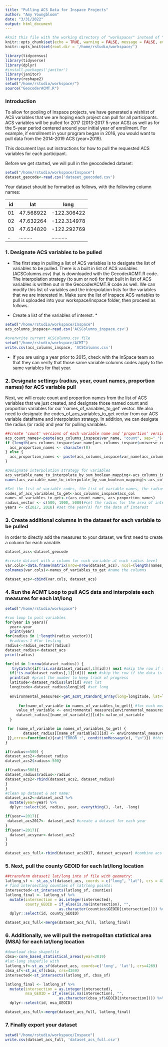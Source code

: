```yaml
---
title: "Pulling ACS Data for Inspace Projects"
author: "Amy Youngbloom"
date: "3/31/2022"
output: html_document
---
```


```r
#knit this file with the working directory of "workspace/" instead of "workspace/examples"
knitr::opts_chunk$set(echo = TRUE, warning = FALSE, message = FALSE, eval=FALSE)
knitr::opts_knit$set(root.dir = '/home/rstudio/workspace/')
```

```r
library(tidycensus)
library(tidyverse)
library(dplyr)
#install.packages('janitor')
library(janitor)
library(reshape2)
setwd("/home/rstudio/workspace/")
source("GeocoderACMT.R")
```


### Introduction

To allow for pooling of Inspace projects, we have generated a wishlist of ACS variables that we are hoping each project can pull for all participants. ACS variables will be pulled for 2017 (2013-2017 5-year ACS) as well as for the 5-year period centered around your initial year of enrollment. For example, if enrollment in your program began in 2016, you would want to pull data from the 2014-2019 ACS (year=2019). 

This document lays out instructions for how to pull the requested ACS variables for each participant. 

Before we get started, we will pull in the geocodeded dataset: 

```r
setwd("/home/rstudio/workspace/Inspace")
dataset_geocode<-read.csv('dataset_geocoded.csv')

```

Your dataset should be formatted as follows, with the following column names: 

| id  |  lat      | long        | 
|-----|-----------|-------------|
| 01  | 47.568922 | -122.306422 |
| 02  | 47.632264 | -122.314978 |
| 03  | 47.634820 | -122.292769 |
| ..  | ......... | ........... |


### 1. Designate ACS variables to be pulled

* The first step in pulling a list of ACS variables is to desigate the list of variables to be pulled. There is a built in list of ACS variables (ACSColumns.csv) that is downloaded with the GecoderACMT.R code. The interpolation strategy (to sum or not) for that built in list of ACS variables is written out in the GeocoderACMT.R code as well. We can modify this list of variables and the interpolation lists for the variables that we are interested in. Make sure the list of Inspace ACS variables to pull is uploaded into your workspace/Inspace folder, then proceed as follows.

* Create a list of the variables of interest. *

```r

setwd("/home/rstudio/workspace/Inspace")
acs_columns_inspace<-read.csv('ACSColumns_inspace.csv')

#overwrite current ACSColumns.csv file
setwd("/home/rstudio/workspace/ACMT")
write.csv(acs_columns_inspace, 'ACSColumns.csv')

```

* If you are using a year prior to 2015, check with the InSpace team so that they can verify that those same variable columns codes apply to the same variables for that year. 

### 2. Designate settings (radius, year, count names, proportion names) for ACS variable pull

  Next, we will create count and proportion names from the list of ACS variables that we just created, and designate those named count and proportion variables for our 'names_of_variables_to_get' vector. We also need to designate the codes_of_acs_variables_to_get vector from our ACS variable dataframe and interpolation strategy. In addition, we can desigate the radius (or radii) and year for pulling variables. 

```r
##create 'count' versions of each variable name and 'proportion' versions for each #ACS variable where applicable
acs_count_names<-paste(acs_columns_inspace$var_name, "count", sep="_")
if (length(acs_columns_inspace$var_name[acs_columns_inspace$universe_col != ""]) == 0) {   # prevent having something that is exactly "_proportion"
  acs_proportion_names <- character(0)
} else {
  acs_proportion_names <- paste(acs_columns_inspace$var_name[acs_columns_inspace$universe_col !=''], "proportion", sep="_")   # only non-universal variables have proportions
}

#Designate interpolation strategy for variables
acs_variable_name_to_interpolate_by_sum_boolean_mapping<-acs_columns_inspace$interpolation
names(acs_variable_name_to_interpolate_by_sum_boolean_mapping)<-acs_columns_inspace$acs_col

#Set the list of variable codes, the list of variable names, the radius, and the year for the data you want pulled
codes_of_acs_variables_to_get<-acs_columns_inspace$acs_col
names_of_variables_to_get<-c(acs_count_names, acs_proportion_names)
radius_vector <- c(500, 1000, 5000)#set the radius for the area of interest
years <- c(2017, 2018) #set the year(s) for the data of interest

```


### 3. Create additional columns in the dataset for each variable to be pulled

  In order to directly add the measures to your dataset, we first need to create a column for each variable.
  

```r

dataset_acs<-dataset_geocode

#create dataset with a column for each variable at each radius level
var.cols<-data.frame(matrix(nrow=nrow(dataset_acs), ncol=(length(names_of_variables_to_get)))) #create dataset of columns
colnames(var.cols)<-names_of_variables_to_get #name the columns

dataset_acs<-cbind(var.cols, dataset_acs)

```

### 4. Run the ACMT Loop to pull ACS data and interpolate each measures for each lat/long

```r
setwd("/home/rstudio/workspace")

#run loop to pull variables
for(year in years){
  year<-year
  print(year)
for(radius in 1:length(radius_vector)){
  #radius<-1 #for testing
radius<-radius_vector[radius]
dataset_radius<-dataset_acs
print(radius)

for(id in 1:nrow(dataset_radius)) {
   tryCatch({if(!is.na(dataset_radius[,1][id])) next #skip the row if the data is already there
  if(!is.na(dataset_radius[,1][id])) next #skip the row if the data is already there
  print(id) #print the number to keep track of progress
  latitude<-dataset_radius$lat[id] #set lat
  longitude<-dataset_radius$long[id] #set long
  
  environmental_measures<-get_acmt_standard_array(long=longitude, lat=latitude, radius_meters = radius, year=year, codes_of_acs_variables_to_get = codes_of_acs_variables_to_get) #pull measures for given lat & long
 
      for(name_of_variable in names_of_variables_to_get){ #for each measures, get the value and put it into the column of the same name
     value_of_variable <- environmental_measures[environmental_measures$names == name_of_variable,]$values  
     dataset_radius[[name_of_variable]][id]<-value_of_variable
  }

 for (name_of_variable in names_of_variables_to_get) {
        dataset_radius[[name_of_variable]][id] <- environmental_measures[environmental_measures$names == name_of_variable, ]$values  
 }},error=function(e){cat("ERROR :", conditionMessage(e), "\n")}) #this will print any error messages
}

if(radius==500) {
dataset_acs2<-dataset_radius
dataset_acs2$radius<-500}

if(radius>500){
dataset_radius$radius<-radius
dataset_acs2<-rbind(dataset_acs2, dataset_radius)
}
}
#clean up dataset & set name:  
dataset_acs2<-dataset_acs2 %>% 
  mutate(year=year) %>%
  dplyr::select(id, radius, year, everything(), -lat, -long)

if(year==2017){
 dataset_acs2017<- dataset_acs2 #create a dataset for each year
}
if(year!=2017){
  dataset_acsyear<-dataset_acs2
}
}

dataset_acs_full<-rbind(dataset_acs2017, dataset_acsyear) #combine acs 2018 data with year of program enrollment
```

### 5. Next, pull the county GEOID for each lat/long location

```r
##transform dataset1 lat/long into sf file with geometry: 
latlong_sf <- st_as_sf(dataset_acs, coords = c("long", "lat"), crs = 4326)
# find intersecting counties of lat/long points:
intersected<-st_intersects(latlong_sf, counties)
latlong_final <- latlong_sf %>%
  mutate(intersection = as.integer(intersected),
         county_GEOID = if_else(is.na(intersection), "",
                        as.character(counties$GEOID[intersection]))) %>%
  dplyr::select(id, county_GEOID)

dataset_acs_full<-merge(dataset_acs_full, latlong_final)

```

### 6. Additionally, we will pull the metropolitan statistical area (MSA) for each lat/long location

```r
#download cbsa shapefile
cbsa<-core_based_statistical_areas(year=2019)
#lat-long shapefile with 
latlong_sf<-st_as_sf(dataset_acs, coords=c('long', 'lat'), crs=4269)
cbsa_sf<-st_as_sf(cbsa, crs=4269)
intersected<-st_intersects(latlong_sf, cbsa_sf)

latlong_final <- latlong_sf %>%
  mutate(intersection = as.integer(intersected),
         msa_GEOID = if_else(is.na(intersection), "",
                        as.character(cbsa_sf$GEOID[intersection]))) %>%
  dplyr::select(id, msa_GEOID)

dataset_acs_full<-merge(dataset_acs_full, latlong_final)

```

### 7. Finally export your dataset

```r
setwd("/home/rstudio/workspace/Inspace")
write.csv(datsaet_acs_full, 'dataset_acs_full.csv')

```
